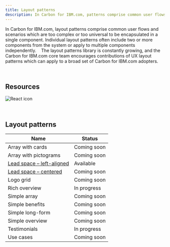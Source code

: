 ```yaml
---
title: Layout patterns
description: In Carbon for IBM.com, patterns comprise common user flows and scenarios which are too complex or too universal to be encapsulated in a single component.
---
```


<PageDescription>

In Carbon for IBM.com, layout patterns comprise common user flows and scenarios which are too complex or too universal to be encapsulated in a single component. Individual layout patterns often include two or more components from the system or apply to multiple components independently. 
 
The layout patterns library is constantly growing, and the Carbon for IBM.com core team encourages contributions of UX layout patterns which can apply to a broad set of Carbon for IBM.com adopters. 

</PageDescription>

<br />

## Resources

<Row className="resource-card-group">
<Column colMd={4} colLg={4} noGutterSm>
    <ResourceCard
      subTitle="IBM.com Pattern React Storybook (experimental)"
      aspectRatio="2:1"
      actionIcon="arrowRight"
      href="https://ibmdotcom-patterns-react-experimental.netlify.com/?path=/story/*"
      >

![React icon](../../images/icon/react-icon.svg)
 
</ResourceCard>
</Column>
</Row>

<br/>

## Layout patterns

| Name              | Status                                                                                                             |
 | ---------------------------------------------- | ------------------------------------------------------------------------------------------------------------ |
| Array with cards     | Coming soon |
| Array with pictograms | Coming soon |
| [Lead space – left-aligned](/patterns/leadspace) | Available |
| [Lead space – centered](/patterns/leadspace) | Coming soon |
| Logo grid | Coming soon |
| Rich overview | In progress |
| Simple array | Coming soon |
| Simple benefits | Coming soon |
| Simple long-form | Coming soon |
| Simple overview | Coming soon |
| Testimonials | In progress |
| Use cases | Coming soon |

